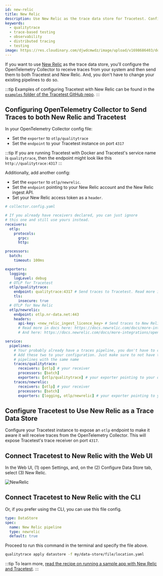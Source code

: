 ```yaml
---
id: new-relic
title: New Relic
description: Use New Relic as the trace data store for Tracetest. Configure the OpenTelemetry Collector to receive traces and forward them to both Tracetest and New Relic.
keywords:
  - qualitytrace
  - trace-based testing
  - observability
  - distributed tracing
  - testing
image: https://res.cloudinary.com/djwdcmwdz/image/upload/v1698686403/docs/Blog_Thumbnail_14_rsvkmo.jpg
---
```


If you want to use [New Relic](https://newrelic.com/) as the trace data store, you'll configure the OpenTelemetry Collector to receive traces from your system and then send them to both Tracetest and New Relic. And, you don't have to change your existing pipelines to do so.

:::tip
Examples of configuring Tracetest with New Relic can be found in the [`examples` folder of the Tracetest GitHub repo](https://github.com/intelops/qualitytrace/tree/main/examples).
:::

## Configuring OpenTelemetry Collector to Send Traces to both New Relic and Tracetest

In your OpenTelemetry Collector config file:

- Set the `exporter` to `otlp/qualitytrace`
- Set the `endpoint` to your Tracetest instance on port `4317`

:::tip
If you are running Tracetest with Docker and Tracetest's service name is `qualitytrace`, then the endpoint might look like this `http://qualitytrace:4317`
:::

Additionally, add another config:

- Set the `exporter` to `otlp/newrelic`.
- Set the `endpoint` pointing to your New Relic account and the New Relic ingest API.
- Set your New Relic access token as a `header`.

```yaml
# collector.config.yaml

# If you already have receivers declared, you can just ignore
# this one and still use yours instead.
receivers:
  otlp:
    protocols:
      grpc:
      http:

processors:
  batch:
    timeout: 100ms

exporters:
  logging:
    logLevel: debug
  # OTLP for Tracetest
  otlp/qualitytrace:
    endpoint: qualitytrace:4317 # Send traces to Tracetest. Read more in docs here:  https://docs.qualitytrace.io/configuration/connecting-to-data-stores/opentelemetry-collector
    tls:
      insecure: true
  # OTLP for New Relic
  otlp/newrelic:
    endpoint: otlp.nr-data.net:443
    headers:
      api-key: <new_relic_ingest_licence_key> # Send traces to New Relic.
      # Read more in docs here: https://docs.newrelic.com/docs/more-integrations/open-source-telemetry-integrations/opentelemetry/opentelemetry-setup/#collector-export
      # And here: https://docs.newrelic.com/docs/more-integrations/open-source-telemetry-integrations/opentelemetry/collector/opentelemetry-collector-basic/

service:
  pipelines:
    # Your probably already have a traces pipeline, you don't have to change it.
    # Add these two to your configuration. Just make sure to not have two
    # pipelines with the same name
    traces/qualitytrace:
      receivers: [otlp] # your receiver
      processors: [batch]
      exporters: [otlp/qualitytrace] # your exporter pointing to your qualitytrace instance
    traces/newrelic:
      receivers: [otlp] # your receiver
      processors: [batch]
      exporters: [logging, otlp/newrelic] # your exporter pointing to your lighstep account
```

## Configure Tracetest to Use New Relic as a Trace Data Store

Configure your Tracetest instance to expose an `otlp` endpoint to make it aware it will receive traces from the OpenTelemetry Collector. This will expose Tracetest's trace receiver on port `4317`.

## Connect Tracetest to New Relic with the Web UI

In the Web UI, (1) open Settings, and, on the (2) Configure Data Store tab, select (3) New Relic.

![NewRelic](../img/New-Relic-settings.png)

## Connect Tracetest to New Relic with the CLI

Or, if you prefer using the CLI, you can use this file config.

```yaml
type: DataStore
spec:
  name: New Relic pipeline
  type: newrelic
  default: true
```

Proceed to run this command in the terminal and specify the file above.

```bash
qualitytrace apply datastore -f my/data-store/file/location.yaml
```

:::tip
To learn more, [read the recipe on running a sample app with New Relic and Tracetest](/examples-tutorials/recipes/running-qualitytrace-with-new-relic).
:::
